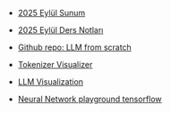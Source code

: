 

- [2025 Eylül Sunum](sunum-llm/sunumlar/sunum-LLM-giris-2025/sunum-LLM-giris-2025.html)

- [2025 Eylül Ders Notları](notes/index.html)



- [Github repo: LLM from scratch](https://github.com/rasbt/LLMs-from-scratch)

- [Tokenizer Visualizer](https://tiktokenizer.vercel.app/)

- [LLM Visualization](https://bbycroft.net/llm)

- [Neural Network playground tensorflow](https://playground.tensorflow.org/)








